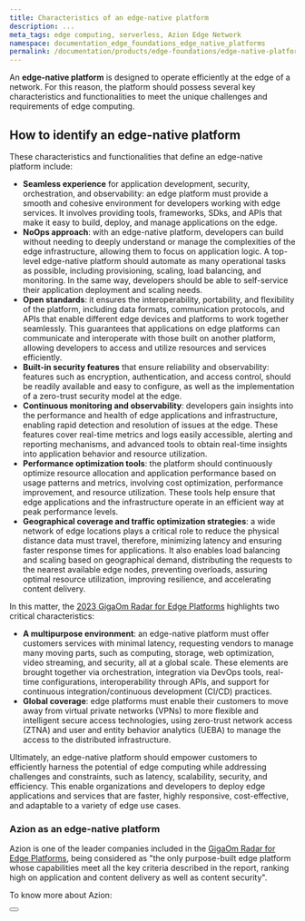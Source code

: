 ```yaml
---
title: Characteristics of an edge-native platform
description: ...
meta_tags: edge computing, serverless, Azion Edge Network
namespace: documentation_edge_foundations_edge_native_platforms
permalink: /documentation/products/edge-foundations/edge-native-platforms/
---
```


An **edge-native platform** is designed to operate efficiently at the edge of a network. For this reason, the platform should possess several key characteristics and functionalities to meet the unique challenges and requirements of edge computing.

## How to identify an edge-native platform

These characteristics and functionalities that define an edge-native platform include:

- **Seamless experience** for application development, security, orchestration, and observability: an edge platform must provide a smooth and cohesive environment for developers working with edge services. It involves providing tools, frameworks, SDks, and APIs that make it easy to build, deploy, and manage applications on the edge.
- **NoOps approach**: with an edge-native platform, developers can build without needing to deeply understand or manage the complexities of the edge infrastructure, allowing them to focus on application logic. A top-level edge-native platform should automate as many operational tasks as possible, including provisioning, scaling, load balancing, and monitoring. In the same way, developers should be able to self-service their application deployment and scaling needs.
- **Open standards**: it ensures the interoperability, portability, and flexibility of the platform, including data formats, communication protocols, and APIs that enable different edge devices and platforms to work together seamlessly. This guarantees that applications on edge platforms can communicate and interoperate with those built on another platform, allowing developers to access and utilize resources and services efficiently.
- **Built-in security features** that ensure reliability and observability: features such as encryption, authentication, and access control, should be readily available and easy to configure, as well as the implementation of a zero-trust security model at the edge.
- **Continuous monitoring and observability**: developers gain insights into the performance and health of edge applications and infrastructure, enabling rapid detection and resolution of issues at the edge. These features cover real-time metrics and logs easily accessible, alerting and reporting mechanisms, and advanced tools to obtain real-time insights into application behavior and resource utilization.
- **Performance optimization tools**: the platform should continuously optimize resource allocation and application performance based on usage patterns and metrics, involving cost optimization, performance improvement, and resource utilization. These tools help ensure that edge applications and the infrastructure operate in an efficient way at peak performance levels.
- **Geographical coverage and traffic optimization strategies**: a wide network of edge locations plays a critical role to reduce the physical distance data must travel, therefore, minimizing latency and ensuring faster response times for applications. It also enables load balancing and scaling based on geographical demand, distributing the requests to the nearest available edge nodes, preventing overloads, assuring optimal resource utilization, improving resilience, and accelerating content delivery.

In this matter, the [2023 GigaOm Radar for Edge Platforms](https://www.azion.com/en/lp/gigaom-radar/) highlights two critical characteristics:

- **A multipurpose environment**: an edge-native platform must offer customers services with minimal latency, requesting vendors to manage many moving parts, such as computing, storage, web optimization, video streaming, and security, all at a global scale. These elements are brought together via orchestration, integration via DevOps tools, real-time configurations, interoperability through APIs, and support for continuous integration/continuous development (CI/CD) practices.
- **Global coverage**: edge platforms must enable their customers to move away from virtual private networks (VPNs) to more flexible and intelligent secure access technologies, using zero-trust network access (ZTNA) and user and entity behavior analytics (UEBA) to manage the access to the distributed infrastructure.

Ultimately, an edge-native platform should empower customers to efficiently harness the potential of edge computing while addressing challenges and constraints, such as latency, scalability, security, and efficiency. This enable organizations and developers to deploy edge applications and services that are faster, highly responsive, cost-effective, and adaptable to a variety of edge use cases.

### Azion as an edge-native platform

Azion is one of the leader companies included in the [GigaOm Radar for Edge Platforms](https://www.azion.com/en/blog/azion-named-leader-fast-mover-gigaom-report/), being considered as "the only purpose-built edge platform whose capabilities meet all the key criteria described in the report, ranking high on application and content delivery as well as content security".

To know more about Azion:

<Button href="/en/documentation/products/about-azion-edge-platform/" text="Go to Azion foundations"> 

</Button>
